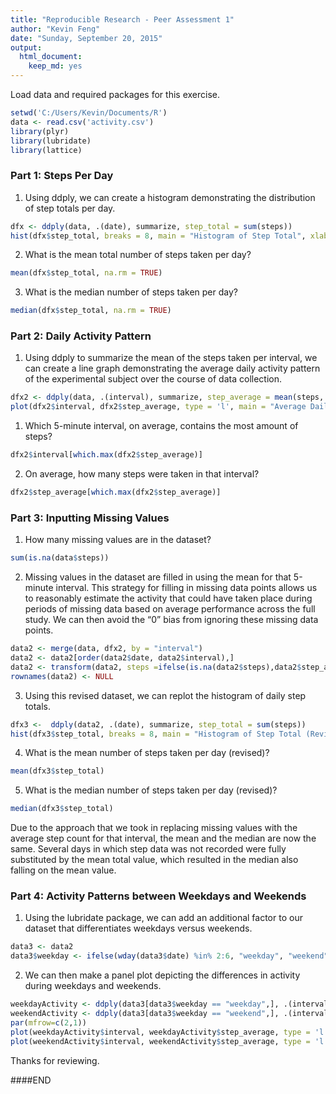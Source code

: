 ```yaml
---
title: "Reproducible Research - Peer Assessment 1"
author: "Kevin Feng"
date: "Sunday, September 20, 2015"
output:
  html_document:
    keep_md: yes
---
```


Load data and required packages for this exercise.

```r
setwd('C:/Users/Kevin/Documents/R')
data <- read.csv('activity.csv')
library(plyr)
library(lubridate)
library(lattice)
```

### Part 1: Steps Per Day

1. Using ddply, we can create a histogram demonstrating the distribution of step totals per day.

```r
dfx <- ddply(data, .(date), summarize, step_total = sum(steps))
hist(dfx$step_total, breaks = 8, main = "Histogram of Step Total", xlab = "Steps in One Day")

```

2. What is the mean total number of steps taken per day?
```r
mean(dfx$step_total, na.rm = TRUE)
```

3. What is the median number of steps taken per day?
```r
median(dfx$step_total, na.rm = TRUE)
```

### Part 2: Daily Activity Pattern

1. Using ddply to summarize the mean of the steps taken per interval, we can create a line graph demonstrating the average daily activity pattern of the experimental subject over the course of data collection.
```r
dfx2 <- ddply(data, .(interval), summarize, step_average = mean(steps, na.rm = TRUE))
plot(dfx2$interval, dfx2$step_average, type = 'l', main = "Average Daily Activity Pattern", xlab = "Interval", ylab = "Average Step Count")
```

1. Which 5-minute interval, on average, contains the most amount of steps?
```r
dfx2$interval[which.max(dfx2$step_average)]
```

2. On average, how many steps were taken in that interval?
```r
dfx2$step_average[which.max(dfx2$step_average)]
```

### Part 3: Inputting Missing Values

1. How many missing values are in the dataset?
```r
sum(is.na(data$steps))
```

2. Missing values in the dataset are filled in using the mean for that 5-minute interval. This strategy for filling in missing data points allows us to reasonably estimate the activity that could have taken place during periods of missing data based on average performance across the full study. We can then avoid the "0" bias from ignoring these missing data points.
```r
data2 <- merge(data, dfx2, by = "interval")
data2 <- data2[order(data2$date, data2$interval),] 
data2 <- transform(data2, steps =ifelse(is.na(data2$steps),data2$step_average, data2$steps))
rownames(data2) <- NULL
```

3. Using this revised dataset, we can replot the histogram of daily step totals.
```r
dfx3 <-  ddply(data2, .(date), summarize, step_total = sum(steps))
hist(dfx3$step_total, breaks = 8, main = "Histogram of Step Total (Revised)", xlab = "Steps in One Day")
```

4. What is the mean number of steps taken per day (revised)?
```r
mean(dfx3$step_total)
```

5. What is the median number of steps taken per day (revised)?
```r
median(dfx3$step_total)
```

Due to the approach that we took in replacing missing values with the average step count for that interval, the mean and the median are now the same. Several days in which step data was not recorded were fully substituted by the mean total value, which resulted in the median also falling on the mean value.

### Part 4: Activity Patterns between Weekdays and Weekends

1. Using the lubridate package, we can add an additional factor to our dataset that differentiates weekdays versus weekends.
```r
data3 <- data2
data3$weekday <- ifelse(wday(data3$date) %in% 2:6, "weekday", "weekend")
```

2. We can then make a panel plot depicting the differences in activity during weekdays and weekends.
```r
weekdayActivity <- ddply(data3[data3$weekday == "weekday",], .(interval), summarize, step_average = mean(steps))
weekendActivity <- ddply(data3[data3$weekday == "weekend",], .(interval), summarize, step_average = mean(steps))
par(mfrow=c(2,1)) 
plot(weekdayActivity$interval, weekdayActivity$step_average, type = 'l', main = "Weekday Average Daily Activity Pattern", xlab = "Interval", ylab = "Average Step Count")
plot(weekendActivity$interval, weekendActivity$step_average, type = 'l', main = "Weekend Average Daily Activity Pattern", xlab = "Interval", ylab = "Average Step Count")
```

Thanks for reviewing.

####END

